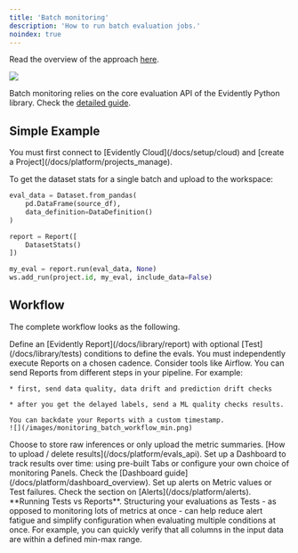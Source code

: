 ```yaml
---
title: 'Batch monitoring'
description: 'How to run batch evaluation jobs.'
noindex: true
---
```


Read the overview of the approach [here](/docs/platform/monitoring_overview).

![](/images/monitoring_flow_batch.png)

Batch monitoring relies on the core evaluation API of the Evidently Python library. Check the [detailed guide](/docs/library/evaluations_overview).

## Simple Example

<Tip>
  You must first connect to [Evidently Cloud](/docs/setup/cloud) and [create a Project](/docs/platform/projects_manage).
</Tip>

To get the dataset stats for a single batch and upload to the workspace:

```python
eval_data = Dataset.from_pandas(
    pd.DataFrame(source_df),
    data_definition=DataDefinition()
)

report = Report([
    DatasetStats()
])

my_eval = report.run(eval_data, None)
ws.add_run(project.id, my_eval, include_data=False)
```

## Workflow

The complete workflow looks as the following.

<Steps>
  <Step title="Configure the metrics">
    Define an [Evidently Report](/docs/library/report) with optional [Test](/docs/library/tests) conditions to define the evals.
  </Step>

  <Step title="Run the evals">
    You must independently execute Reports on a chosen cadence. Consider tools like Airflow. You can send Reports from different steps in your pipeline. For example:

    * first, send data quality, data drift and prediction drift checks

    * after you get the delayed labels, send a ML quality checks results.

    You can backdate your Reports with a custom timestamp.
    ![](/images/monitoring_batch_workflow_min.png)
  </Step>

  <Step title="Upload to the platform">
    Choose to store raw inferences or only upload the metric summaries. [How to upload / delete results](/docs/platform/evals_api).
  </Step>

  <Step title="Configure the Dashboard">
    Set up a Dashboard to track results over time: using pre-built Tabs or configure your own choice of monitoring Panels. Check the [Dashboard guide](/docs/platform/dashboard_overview).
  </Step>

  <Step title="Configure alerts">
    Set up alerts on Metric values or Test failures. Check the section on [Alerts](/docs/platform/alerts).
  </Step>
</Steps>

<Tip>
  **Running Tests vs Reports**. Structuring your evaluations as Tests - as opposed to monitoring lots of metrics at once - can help reduce alert fatigue and simplify configuration when evaluating multiple conditions at once. For example, you can quickly verify that all columns in the input data are within a defined min-max range.
</Tip>
